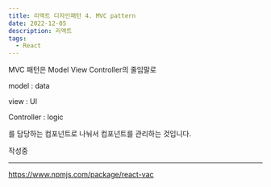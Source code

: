 ```yaml
---
title: 리액트 디자인패턴 4. MVC pattern
date: 2022-12-05
description: 리액트
tags:
  - React
---
```


MVC 패턴은 Model View Controller의 줄임말로

model : data

view : UI

Controller : logic

를 담당하는 컴포넌트로 나눠서 컴포넌트를 관리하는 것입니다.

작성중

---

https://www.npmjs.com/package/react-vac
